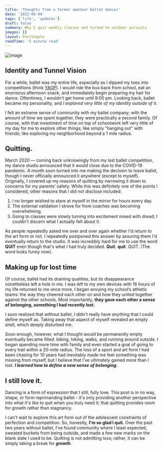 ```yaml
---
title: 'Thoughts from a former amateur ballet dancer'
date: '2022-08-04'
tags: ['life', 'updates']
draft: false
summary: Why I quit weekly classes and turned to outdoor pursuits
images: []
layout: PostSimple
readTime: '5 minute read'
---
```


![image](https://user-images.githubusercontent.com/69332964/182884717-64b94724-b106-40aa-9103-52b615fc427d.png)

## Identity and Tunnel Vision

For a while, ballet was my entire life, especially as I dipped my toes into competitions (think [YAGP](https://yagp.org/)). I would ride the bus back from school, eat an enormous afternoon snack, and immediately begin preparing my hair for dance. Oftentimes, I wouldn't get home until 9:00 pm. Looking back, ballet became my personality, and _I explored very little of my identity outside of it._

I felt an extreme sense of community with my ballet company; with the amount of time we spent together, they were practically a second family. Of course, with that investment of time on top of schoolwork left very little of my day for me to explore other things; like simply "hanging out" with friends; like exploring my neighborhood beyond a 1 mile radius.

## Quitting.

March 2020 — coming back unknowingly from my last ballet competition, my dance studio announced that it would close due to the COVID-19 pandemic. A month soon turned into me making the decision to leave ballet, though I never officially announced it anywhere (except to myself). Originally, I covered up my reasons of quitting by narrowing it down to concerns for my parents’ safety. While this was definitely one of the points I considered, other reasons that I did not disclose included:

1. I no longer wished to stare at myself in the mirror for hours every day.
2. The external validation I strove for from coaches was becoming overwhelming.
3. Going to classes were slowly turning into excitement mixed with dread; I couldn't discern what I actually felt about it.

As people repeatedly asked me over and over again whether I'd return to the art form or not, I repeatedly postponed this answer by assuring them I'd eventually return to the studio. It was incredibly hard for me to use the word **QUIT** even though that's what I had truly decided. **_Quit._** **quit**. QUIT. (The word looks funny now).

## Making up for lost time

Of course, ballet had its draining qualities, but its disappearance nonetheless left a hole in me. I was left to my own devices with 16 hours of my life returned to me once more. I began envying my school’s athletic teams: the way they cheered each other on and how they united together against the other schools. Most importantly, **they gave each other a sense of belonging, something I had recently lost.**

I soon realized that without ballet, I didn't really have _anything_ that I could define myself as. Taking away that aspect of myself revealed an empty shell, which deeply disturbed me.

Soon enough, however, what I thought would be permanently empty eventually became filled: biking, hiking, walks, and running around outside. I began spending more time with family and even started a goal of going to every trail within a 20-mile radius. The loss of a sport and art form I had been chasing for 10 years had inevitably made me feel something was missing from myself, but I believe that I’ve ultimately gained more than I lost. **_I learned how to define a new sense of belonging._**

## I still love it.

Dancing is a form of expression that I still, fully love. This post is in no way, shape, or form reprimanding ballet - it's only providing another perspective into what it's like to quit when you truly need it; that quitting provides room for growth rather than stagnancy.

I can't wait to explore this art form out of the adolescent constraints of perfection and competition. So, honestly, **I'm so glad I quit.** Over the past two years without ballet, I've found community where I least expected, sweated buckets from being outside, and made a few new marks on the blank slate I used to be. Quitting is not admitting loss; rather, it can be simply taking a break for **_growth_**.
